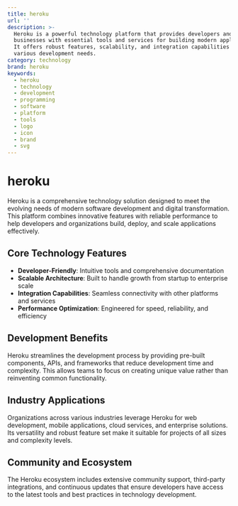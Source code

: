 ```yaml
---
title: heroku
url: ''
description: >-
  Heroku is a powerful technology platform that provides developers and
  businesses with essential tools and services for building modern applications.
  It offers robust features, scalability, and integration capabilities for
  various development needs.
category: technology
brand: heroku
keywords:
  - heroku
  - technology
  - development
  - programming
  - software
  - platform
  - tools
  - logo
  - icon
  - brand
  - svg
---
```


# heroku

Heroku is a comprehensive technology solution designed to meet the evolving needs of modern software development and digital transformation. This platform combines innovative features with reliable performance to help developers and organizations build, deploy, and scale applications effectively.

## Core Technology Features

- **Developer-Friendly**: Intuitive tools and comprehensive documentation
- **Scalable Architecture**: Built to handle growth from startup to enterprise scale
- **Integration Capabilities**: Seamless connectivity with other platforms and services
- **Performance Optimization**: Engineered for speed, reliability, and efficiency

## Development Benefits

Heroku streamlines the development process by providing pre-built components, APIs, and frameworks that reduce development time and complexity. This allows teams to focus on creating unique value rather than reinventing common functionality.

## Industry Applications

Organizations across various industries leverage Heroku for web development, mobile applications, cloud services, and enterprise solutions. Its versatility and robust feature set make it suitable for projects of all sizes and complexity levels.

## Community and Ecosystem

The Heroku ecosystem includes extensive community support, third-party integrations, and continuous updates that ensure developers have access to the latest tools and best practices in technology development.
